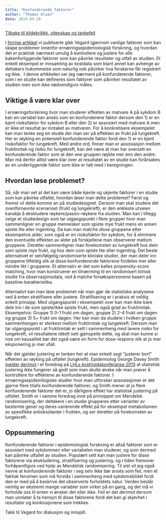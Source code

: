 ```yaml
---
title: "Konfunderende faktorer"
author: "Thomas Olsen"
date: 2014.04.28
---
```


[Tilbake til kildekritikk, vitenskap og tankefeil](../../kildekritikk.qmd "Kildekritikk, vitenskap og tankefeil")

I [forrige artikkel](ernaeringsepidemiologi.qmd "Svakheter i ernæringsepidemiologi") vi publiserte gikk Vegard igjennom vanlige faktorer som kan skape problemer innenfor ernæringsepidemiologisk forskning, og hvordan det er praktisk nærmest umulig å kontrollere og justere for alle bakenforliggende faktorer som kan påvirke resultater og utfall av studien. Et enkelt eksempel er innsamling av kostdata som blant annet kan avhenge av deltakers hukommelse som naturlig nok påvirker hva forskerne får registrert og ikke.  I denne artikkelen ser jeg nærmere på konfunderende faktorer, som i en studie kan defineres som faktorer som påvirker resultatet av studien men som ikke nødvendigvis måles.

## Viktige å være klar over

I ernæringsforskning hvor man studerer effekten av matvare A på sykdom B kan en variabel kan ansés som en konfunderene faktor dersom den 1) er en kjent risikofaktor for sykdom B eller den 2) er assosiert med matvare A men er ikke et resultat av inntaket av matvaren. For å konkretisere eksempelet kan man tenke seg en studie der man ser på effekten av frukt på lungekreft. Her er røyking en potensiell konfunderende faktor fordi den 1) er en kjent risikofaktor for lungekreft. Med andre ord, finner man er assosiasjon mellom fruktinntak og risiko for lungekreft, kan det være at man har oversett en konfunderende faktor som at den ene gruppen røykte mer enn den andre. Man må derfor alltid være klar over at resultatet av en studie kan forårsakes av en underliggende faktor som ikke er tatt med i beregningen.

## Hvordan løse problemet?

Så, når man vet at det kan være både kjente og ukjente faktorer i en studie som kan påvirke utfallet, hvordan løser man dette problemet? Først og fremst vil dette komme an på studiedesignet. Dersom man skal studere det ovenfornevnte scenarioet (frukt og lungekreft), er den enkleste utveien kanskje å ekskludere røykere/passiv-røykere fra studien. Man kan i tillegg velge et studiedesign som tar utgangspunkt i flere grupper hvor man sammenligner en gruppe mennesker som spiste mye frukt mens en annen spiste lite eller ingenting. Da kan man matche disse gruppene etter eksempelvis alder, som også er en risikofaktor for sykdom, for å eliminere den eventuelle effekten av alder på forskjellene man observerer mellom gruppene. Deretter sammenligner man forekomsten av lungekreft hos dem som spiste mye frukt, og hos dem som spiste lite eller ingenting. Det beste alternativet er selvfølgelig randomiserte kliniske studier, der man deler inn gruppene tilfeldig slik at disse konfunderende faktorene fordeles mer eller mindre likt i gruppene. Et alternativ er det som kalles propensity-score matching, hvor man konstruerer en tilnærming til en randomisert klinisk studie fra observasjonsdata, ved å matche forsøkspersonene basert på baseline-karakteristika.

Alternativt kan man løse problemet når man gjør de statistiske analysene ved å enten stratifisere eller justere. Stratifisering er i praksis et veldig enkelt prinsipp. Med utgangspunkt i eksempelet over kan man ikke bare dele inn i de som spiste/ikke spiste frukt, men også grad av fruktinntak. Eksempelvis: Gruppe 1) 0-1 frukt om dagen, gruppe 2) 2-4 frukt om dagen og gruppe 3) 5+ frukt om dagen. Her kan man da studere i hvilken gruppe sammenhengen er sterkest mellom fruktinntak og lungekreft. Dersom man tar utgangspunkt i at fruktinntak er sett i sammenheng med lavere risiko for lungekreft, vil resultatene idéelt sett gjenspeile dette, og skal man kunne si noe om kausalitet bør det også være en form for dose-respons slik at jo mer eksponering jo mer ufall.

Når det gjelder justering er tanken her at man enkelt sagt "justerer bort" effekten av røyking på utfallet (lungkreft). Epidemiolog George Davey Smith [melder derimot](https://www.youtube.com/watch?v=3v1-kNLfhvg#t=315) i et foredrag på [LHLs kostholdskonferanse 2013](../lhl-konferanse-2013.qmd "Kosthold og hjertesykdom – hvor står vi i 2013?") at statistisk justering ikke fungerer så godt som man skulle ønske når man prøver å kontrollere for effektene av konfunderende faktorer. I ernæringsepidemilogiske studier hvor man utforsker assosiasjoner er det gjerne flere titalls konfunderende faktorer, og Smith mener at jo flere konfunderende faktorer det er, jo dårligere effekt har statistisk justering på utfallet. Smith er i samme foredrag inne på prinsippet om Mendelsk randomisering, der deltakere i en studie grupperes etter varianter av bestemte gener og deres varierende effekt på for eksempel metabolismen av spesifikke antioksidanter i frukten, og ser deretter på forekomsten av lungekreft.

## Oppsummering

Konfunderende faktorer i epidemiologisk forskning er altså faktorer som er assosiert med sykdommen eller variabelen man studerer, og som dermed kan påvirke utfallet av studien. Populært sett kan man justere for disse faktorene via ekskludering, stratifisering og justering, og i tiden fremover forhåpentligvis ved hjelp av Mendelisk randomisering. Til sist vil jeg også nevne at konfunderende faktorer i seg selv ikke bør ansés som feil, men et faktisk fenomen som må forstås i sammenheng med sykdomsbildet fordi den er med på å beskrive det observerte forholdets natur. Verden består nemlig av ekstremt mange variabler som virker på en gang, og det må vi forholde oss til enten vi ønsker det eller ikke. Feil er det derimot dersom man unnlater å ta hensyn til disse faktorene fordi det kan gi skjevhet i resultater og konklusjonene som trekkes.

Takk til Vegard for diskusjon og innspill.
